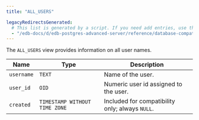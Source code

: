 ```yaml
---
title: "ALL_USERS"

legacyRedirectsGenerated:
  # This list is generated by a script. If you need add entries, use the `legacyRedirects` key.
  - "/edb-docs/d/edb-postgres-advanced-server/reference/database-compatibility-for-oracle-developers-reference-guide/11/Database_Compatibility_for_Oracle_Developers_Reference_Guide.1.131.html"
---
```


<div id="all_users" class="registered_link"></div>

The `ALL_USERS` view provides information on all user names.

| Name       | Type                          | Description                                     |
| ---------- | ----------------------------- | ----------------------------------------------- |
| `username` | `TEXT`                        | Name of the user.                               |
| `user_id`  | `OID`                         | Numeric user id assigned to the user.           |
| `created`  | `TIMESTAMP WITHOUT TIME ZONE` | Included for compatibility only; always `NULL`. |
